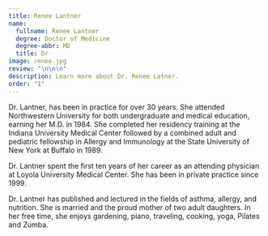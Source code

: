 ```yaml
---
title: Renee Lantner
name:
  fullname: Renee Lantner
  degree: Doctor of Medicine
  degree-abbr: MD
  title: Dr
image: renee.jpg
review: "\n\n\n"
description: Learn more about Dr. Renee Latner.
order: "1"
---
```

Dr. Lantner, has been in practice for over 30 years. She attended Northwestern University for both undergraduate and medical education, earning her M.D. in 1984. She completed her residency training at the Indiana University Medical Center followed by a combined adult and pediatric fellowship in Allergy and Immunology at the State University of New York at Buffalo in 1989.

Dr. Lantner spent the first ten years of her career as an attending physician at Loyola University Medical Center. She has been in private practice since 1999.

Dr. Lantner has published and lectured in the fields of asthma, allergy, and nutrition. She is married and the proud mother of two adult daughters. In her free time, she enjoys gardening, piano, traveling, cooking, yoga, Pilates and Zumba.
